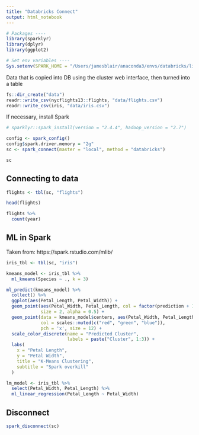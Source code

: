 ```yaml
---
title: "Databricks Connect"
output: html_notebook
---
```


```r
# Packages ----
library(sparklyr)
library(dplyr)
library(ggplot2)

# Set env variables ----
Sys.setenv(SPARK_HOME = "/Users/jamesblair/anaconda3/envs/databricks/lib/python3.7/site-packages/pyspark/")
```

Data that is copied into DB using the cluster web interface, then turned into a
table
```r
fs::dir_create("data")
readr::write_csv(nycflights13::flights, "data/flights.csv")
readr::write_csv(iris, "data/iris.csv")
```

If necessary, install Spark
```r
# sparklyr::spark_install(version = "2.4.4", hadoop_version = "2.7")
```

```r
config <- spark_config()
config$spark.driver.memory = "2g"
sc <- spark_connect(master = "local", method = "databricks")
```

```r
sc
```

## Connecting to data
```r
flights <- tbl(sc, "flights")
```

```r
head(flights)
```

```r
flights %>% 
  count(year)
```

## ML in Spark
Taken from: https://spark.rstudio.com/mlib/
```r
iris_tbl <- tbl(sc, "iris")
```

```r
kmeans_model <- iris_tbl %>% 
  ml_kmeans(Species ~ ., k = 3)
```

```r
ml_predict(kmeans_model) %>%
  collect() %>%
  ggplot(aes(Petal_Length, Petal_Width)) +
  geom_point(aes(Petal_Width, Petal_Length, col = factor(prediction + 1)),
             size = 2, alpha = 0.5) + 
  geom_point(data = kmeans_model$centers, aes(Petal_Width, Petal_Length),
             col = scales::muted(c("red", "green", "blue")),
             pch = 'x', size = 12) +
  scale_color_discrete(name = "Predicted Cluster",
                       labels = paste("Cluster", 1:3)) +
  labs(
    x = "Petal Length",
    y = "Petal Width",
    title = "K-Means Clustering",
    subtitle = "Spark overkill"
  )
```


```r
lm_model <- iris_tbl %>% 
  select(Petal_Width, Petal_Length) %>% 
  ml_linear_regression(Petal_Length ~ Petal_Width)
```

## Disconnect
```r
spark_disconnect(sc)
```

